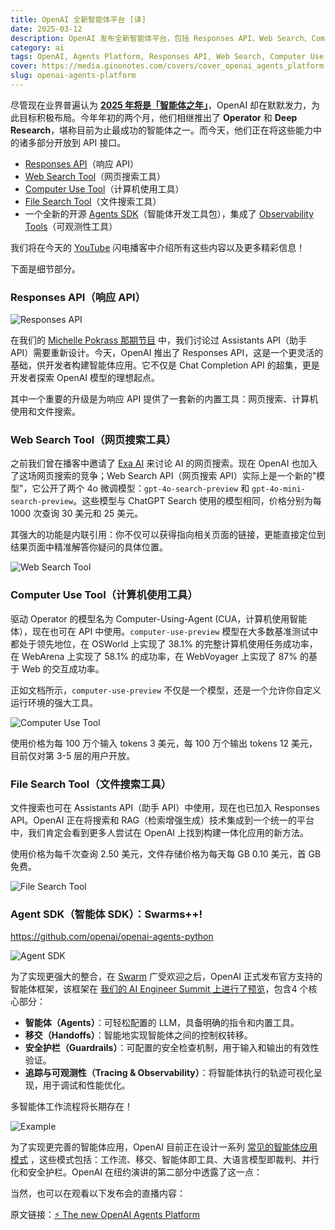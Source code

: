 ```yaml
---
title: OpenAI 全新智能体平台 [译]
date: 2025-03-12
description: OpenAI 发布全新智能体平台，包括 Responses API、Web Search、Computer Use 等工具，以及开源的 Agents SDK，为开发者提供更强大的智能体开发能力。
category: ai
tags: OpenAI, Agents Platform, Responses API, Web Search, Computer Use, Agents SDK
cover: https://media.ginonotes.com/covers/cover_openai_agents_platform.jpeg
slug: openai-agents-platform
---
```



尽管现在业界普遍认为 **[2025 年将是「智能体之年」](https://www.youtube.com/watch?v=5N33E9tC400)**，OpenAI 却在默默发力，为此目标积极布局。今年年初的两个月，他们相继推出了 **Operator** 和 **Deep Research**，堪称目前为止最成功的智能体之一。而今天，他们正在将这些能力中的诸多部分开放到 API 接口。

*   [Responses API](https://platform.openai.com/docs/quickstart?api-mode=responses)（响应 API）
*   [Web Search Tool](https://platform.openai.com/docs/guides/tools-web-search)（网页搜索工具）
*   [Computer Use Tool](https://platform.openai.com/docs/guides/tools-computer-use)（计算机使用工具）
*   [File Search Tool](https://platform.openai.com/docs/guides/tools-file-search)（文件搜索工具）
*   一个全新的开源 [Agents SDK](https://platform.openai.com/docs/guides/agents)（智能体开发工具包），集成了 [Observability Tools](https://platform.openai.com/docs/guides/agents#orchestration)（可观测性工具）

我们将在今天的 [YouTube](https://www.youtube.com/watch?v=QU9QLi1-VvU) 闪电播客中介绍所有这些内容以及更多精彩信息！

<VideoPlayer src="https://www.youtube.com/embed/QU9QLi1-VvU?si=kpY7Eg5Gusvvlkd1" title="The new OpenAI Agents Platform: CUA, Web Search, Responses API, Agents SDK!!" />

下面是细节部分。

### Responses API（响应 API）

![Responses API](https://imagedelivery.net/qGOFcc1O8XwTZW3W1JAHHg/914bf191-f1b1-42ff-8e2a-560a537b7600/public)

在我们的 [Michelle Pokrass 那期节目](https://www.latent.space/p/openai-api-and-o1) 中，我们讨论过 Assistants API（助手 API）需要重新设计。今天，OpenAI 推出了 Responses API，这是一个更灵活的基础，供开发者构建智能体应用。它不仅是 Chat Completion API 的超集，更是开发者探索 OpenAI 模型的理想起点。

其中一个重要的升级是为响应 API 提供了一套新的内置工具：网页搜索、计算机使用和文件搜索。

### Web Search Tool（网页搜索工具）

之前我们曾在播客中邀请了 [Exa AI](https://www.latent.space/p/exa) 来讨论 AI 的网页搜索。现在 OpenAI 也加入了这场网页搜索的竞争；Web Search API（网页搜索 API）实际上是一个新的"模型"，它公开了两个 4o 微调模型：`gpt-4o-search-preview` 和 `gpt-4o-mini-search-preview`。这些模型与 ChatGPT Search 使用的模型相同，价格分别为每 1000 次查询 30 美元和 25 美元。

其强大的功能是内联引用：你不仅可以获得指向相关页面的链接，更能直接定位到结果页面中精准解答你疑问的具体位置。

![Web Search Tool](https://imagedelivery.net/qGOFcc1O8XwTZW3W1JAHHg/f32e6cb9-05cf-456b-e9cd-f8fa56607e00/public)

### Computer Use Tool（计算机使用工具）

驱动 Operator 的模型名为 Computer-Using-Agent (CUA，计算机使用智能体），现在也可在 API 中使用。`computer-use-preview` 模型在大多数基准测试中都处于领先地位，在 OSWorld 上实现了 38.1% 的完整计算机使用任务成功率，在 WebArena 上实现了 58.1% 的成功率，在 WebVoyager 上实现了 87% 的基于 Web 的交互成功率。

正如文档所示，`computer-use-preview` 不仅是一个模型，还是一个允许你自定义运行环境的强大工具。

![Computer Use Tool](https://imagedelivery.net/qGOFcc1O8XwTZW3W1JAHHg/217b89bc-ab36-4146-76fd-6093337d8a00/public)

使用价格为每 100 万个输入 tokens 3 美元，每 100 万个输出 tokens 12 美元，目前仅对第 3-5 层的用户开放。

### File Search Tool（文件搜索工具）

文件搜索也可在 Assistants API（助手 API）中使用，现在也已加入 Responses API。OpenAI 正在将搜索和 RAG（检索增强生成）技术集成到一个统一的平台中，我们肯定会看到更多人尝试在 OpenAI 上找到构建一体化应用的新方法。

使用价格为每千次查询 2.50 美元，文件存储价格为每天每 GB 0.10 美元，首 GB 免费。

![File Search Tool](https://imagedelivery.net/qGOFcc1O8XwTZW3W1JAHHg/74a0a584-d207-4422-09dc-62a9c4c1f800/public)

### Agent SDK（智能体 SDK）：Swarms++!

https://github.com/openai/openai-agents-python

![Agent SDK](https://imagedelivery.net/qGOFcc1O8XwTZW3W1JAHHg/4b675999-7f6a-4497-22a0-ca07a2694e00/public)

为了实现更强大的整合，在 [Swarm](https://github.com/openai/swarm/) 广受欢迎之后，OpenAI 正式发布官方支持的智能体框架，该框架在 [我们的 AI Engineer Summit 上进行了预览](https://www.youtube.com/watch?v=joHR2pmxDQE)，包含4 个核心部分：

*   **智能体（Agents）**：可轻松配置的 LLM，具备明确的指令和内置工具。
*   **移交（Handoffs）**：智能地实现智能体之间的控制权转移。
*   **安全护栏（Guardrails）**：可配置的安全检查机制，用于输入和输出的有效性验证。
*   **追踪与可观测性（Tracing & Observability）**：将智能体执行的轨迹可视化呈现，用于调试和性能优化。

多智能体工作流程将长期存在！

![Example](https://imagedelivery.net/qGOFcc1O8XwTZW3W1JAHHg/e0b5fa25-3d7f-49c7-555e-8b28d2388200/public)

为了实现更完善的智能体应用，OpenAI 目前正在设计一系列 [常见的智能体应用模式](https://github.com/openai/openai-agents-python/tree/main/examples/agent_patterns) ，这些模式包括：工作流、移交、智能体即工具、大语言模型即裁判、并行化和安全护栏。OpenAI 在纽约演讲的第二部分中透露了这一点：

<VideoPlayer src="https://www.youtube.com/embed/joHR2pmxDQE?si=B0Dr_keSaDAJ0z5n" title="YouTube video player" />

当然，也可以在观看以下发布会的直播内容：

<VideoPlayer src="https://www.youtube.com/embed/hciNKcLwSes?si=KNR6oNKYUcOg3bGT" title="YouTube video player" />

原文链接：[⚡️ The new OpenAI Agents Platform](https://www.latent.space/p/openai-agents-platform)
